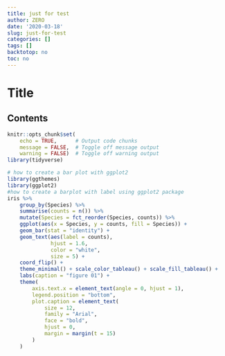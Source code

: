 ```yaml
---
title: just for test
author: ZERO
date: '2020-03-18'
slug: just-for-test
categories: []
tags: []
backtotop: no
toc: no
---
```


# Title

<!-- toc -->

## Contents


```r
knitr::opts_chunk$set(
    echo = TRUE,      # Output code chunks
    message = FALSE,  # Toggle off message output 
    warning = FALSE)  # Toggle off warning output
library(tidyverse)
```


```r

# how to create a bar plot with ggplot2
library(ggthemes)
library(ggplot2)
#how to create a barplot with label using ggplot2 package
iris %>%
    group_by(Species) %>%
    summarise(counts = n()) %>%
    mutate(Species = fct_reorder(Species, counts)) %>%
    ggplot(aes(x = Species, y = counts, fill = Species)) +
    geom_bar(stat = "identity") +
    geom_text(aes(label = counts),
              hjust = 1.6,
              color = "white",
              size = 5) +
    coord_flip() +
    theme_minimal() + scale_color_tableau() + scale_fill_tableau() +
    labs(caption = "figure 01") +
    theme(
        axis.text.x = element_text(angle = 0, hjust = 1),
        legend.position = "bottom",
        plot.caption = element_text(
            size = 12,
            family = "Arial",
            face = "bold",
            hjust = 0,
            margin = margin(t = 15)
        )
    )
```